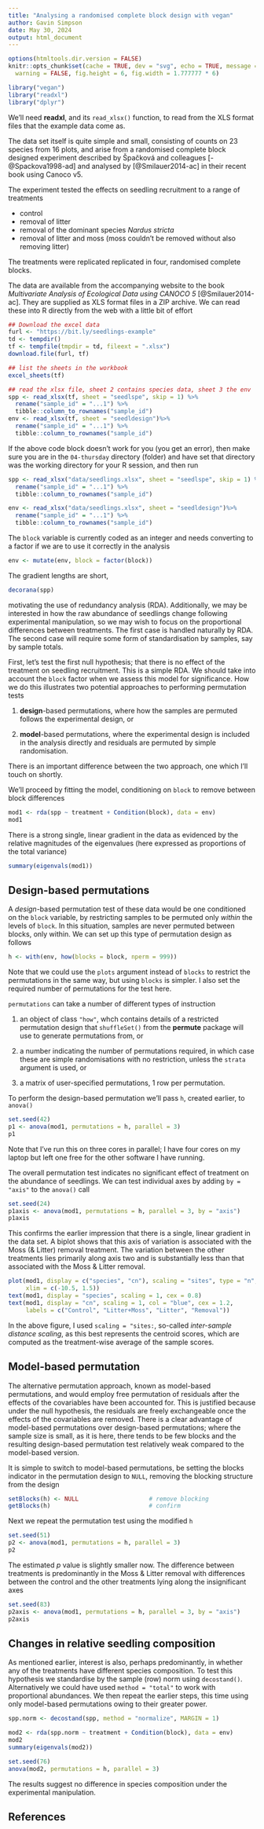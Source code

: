 ```yaml
--- 
title: "Analysing a randomised complete block design with vegan"
author: Gavin Simpson
date: May 30, 2024
output: html_document
---
```


```r
options(htmltools.dir.version = FALSE)
knitr::opts_chunk$set(cache = TRUE, dev = "svg", echo = TRUE, message = FALSE,
  warning = FALSE, fig.height = 6, fig.width = 1.777777 * 6)
```

```r
library("vegan")
library("readxl")
library("dplyr")
```

We'll need **readxl**, and its `read_xlsx()` function, to read from the 
XLS format files that the example data come as.

The data set itself is quite simple and small, consisting of counts on 23 species from 16 plots, and arise from a randomised complete block designed experiment described by &Scaron;pa&#269;kov&aacute; and colleagues [-@Spackova1998-ad] and analysed by [@Smilauer2014-ac] in their recent book using Canoco v5.

The experiment tested the effects on seedling recruitment to a range of treatments

 * control
 * removal of litter
 * removal of the dominant species *Nardus stricta*
 * removal of litter and moss (moss couldn't be removed without also removing litter)

The treatments were replicated replicated in four, randomised complete blocks.

The data are available from the accompanying website to the book *Multivariate Analysis of Ecological Data using CANOCO 5* [@Smilauer2014-ac]. They are supplied as XLS format files in a ZIP archive. We can read these into R directly from the web with a little bit of effort

```r
## Download the excel data
furl <- "https://bit.ly/seedlings-example"
td <- tempdir()
tf <- tempfile(tmpdir = td, fileext = ".xlsx")
download.file(furl, tf)

## list the sheets in the workbook
excel_sheets(tf)

## read the xlsx file, sheet 2 contains species data, sheet 3 the env
spp <- read_xlsx(tf, sheet = "seedlspe", skip = 1) %>%
  rename("sample_id" = "...1") %>%
  tibble::column_to_rownames("sample_id")
env <- read_xlsx(tf, sheet = "seedldesign")%>%
  rename("sample_id" = "...1") %>%
  tibble::column_to_rownames("sample_id")
```

If the above code block doesn't work for you (you get an error), then make sure you are in the `04-thursday` directory (folder) and have set that directory was the working directory for your R session, and then run

```r
spp <- read_xlsx("data/seedlings.xlsx", sheet = "seedlspe", skip = 1) %>%
  rename("sample_id" = "...1") %>%
  tibble::column_to_rownames("sample_id")

env <- read_xlsx("data/seedlings.xlsx", sheet = "seedldesign")%>%
  rename("sample_id" = "...1") %>%
  tibble::column_to_rownames("sample_id")
```

The `block` variable is currently coded as an integer and needs 
converting to a factor if we are to use it correctly in the analysis

```r
env <- mutate(env, block = factor(block))
```

The gradient lengths are short,

```r
decorana(spp)
```

motivating the use of redundancy analysis (RDA). Additionally, we may 
be interested in how the raw abundance of seedlings change following 
experimental manipulation, so we may wish to focus on the proportional 
differences between treatments. The first case is handled naturally by 
RDA. The second case will require some form of standardisation by 
samples, say by sample totals.

First, let's test the first null hypothesis; that there is no effect of 
the treatment on seedling recruitment. This is a simple RDA. We should 
take into account the `block` factor when we assess this model for 
significance. How we do this illustrates two potential approaches to 
performing permutation tests

 1. **design**-based permutations, where how the samples are permuted 
 follows the experimental design, or
 
 2. **model**-based permutations, where the experimental design is 
 included in the analysis directly and residuals are permuted by simple 
 randomisation.

There is an important difference between the two approach, one which 
I'll touch on shortly.

We'll proceed by fitting the model, conditioning on `block` to remove 
between block differences

```r
mod1 <- rda(spp ~ treatment + Condition(block), data = env)
mod1
```

There is a strong single, linear gradient in the data as evidenced by 
the relative magnitudes of the eigenvalues (here expressed as 
proportions of the total variance)

```r
summary(eigenvals(mod1))
```

## Design-based permutations

A *design*-based permutation test of these data would be one conditioned on the `block` variable, by restricting samples to be permuted only *within* the levels of `block`. In this situation, samples are never permuted between blocks, only within. We can set up this type of permutation design as follows

```r
h <- with(env, how(blocks = block, nperm = 999))
```

Note that we could use the `plots` argument instead of `blocks` to 
restrict the permutations in the same way, but using `blocks` is 
simpler. I also set the required number of permutations for the test 
here.

`permutations` can take a number of different types of instruction

 1. an object of class `"how"`, whch contains details of a restricted 
 permutation design that `shuffleSet()` from the **permute** package will use to generate permutations from, or
 
 2. a number indicating the number of permutations required, in which 
 case these are simple randomisations with no restriction, unless the 
 `strata` argument is used, or
 
 3. a matrix of user-specified permutations, 1 row per permutation.

To perform the design-based permutation we'll pass `h`, created 
earlier, to `anova()`

```r
set.seed(42)
p1 <- anova(mod1, permutations = h, parallel = 3)
p1
```

Note that I've run this on three cores in parallel; I have four cores on 
my laptop but left one free for the other software I have running.

The overall permutation test indicates no significant effect of 
treatment on the abundance of seedlings. We can test individual axes by 
adding `by = "axis"` to the `anova()` call

```r
set.seed(24)
p1axis <- anova(mod1, permutations = h, parallel = 3, by = "axis")
p1axis
```

This confirms the earlier impression that there is a single, linear 
gradient in the data set. A biplot shows that this axis of variation is 
associated with the Moss (& Litter) removal treatment. The variation 
between the other treatments lies primarily along axis two and is 
substantially less than that associated with the Moss & Litter removal.

```r
plot(mod1, display = c("species", "cn"), scaling = "sites", type = "n",
     xlim = c(-10.5, 1.5))
text(mod1, display = "species", scaling = 1, cex = 0.8)
text(mod1, display = "cn", scaling = 1, col = "blue", cex = 1.2,
     labels = c("Control", "Litter+Moss", "Litter", "Removal"))
```

In the above figure, I used `scaling = "sites:`, so-called *inter-sample 
distance scaling*, as this best represents the centroid scores, which 
are computed as the treatment-wise average of the sample scores.

## Model-based permutation

The alternative permutation approach, known as model-based 
permutations, and would employ free permutation of residuals after the 
effects of the covariables have been accounted for. This is justified 
because under the null hypothesis, the residuals are freely 
exchangeable once the effects of the covariables are removed. There is 
a clear advantage of model-based permutations over design-based 
permutations; where the sample size is small, as it is here, there 
tends to be few blocks and the resulting design-based permutation test 
relatively weak compared to the model-based version.

It is simple to switch to model-based permutations, be setting the 
blocks indicator in the permutation design to `NULL`, removing the 
blocking structure from the design

```r
setBlocks(h) <- NULL                    # remove blocking
getBlocks(h)                            # confirm
```

Next we repeat the permutation test using the modified `h`

```r
set.seed(51)
p2 <- anova(mod1, permutations = h, parallel = 3)
p2
```

The estimated *p* value is slightly smaller now. The difference between 
treatments is predominantly in the Moss & Litter removal with 
differences between the control and the other treatments lying along 
the insignificant axes

```r
set.seed(83)
p2axis <- anova(mod1, permutations = h, parallel = 3, by = "axis")
p2axis
```

## Changes in relative seedling composition

As mentioned earlier, interest is also, perhaps predominantly, in whether any of the treatments have different species composition. To test this hypothesis we standardise by the sample (row) norm using `decostand()`. Alternatively we could have used `method = "total"` to work with proportional abundances. We then repeat the earlier steps, this time using only model-based permutations owing to their greater power.

```r
spp.norm <- decostand(spp, method = "normalize", MARGIN = 1)

mod2 <- rda(spp.norm ~ treatment + Condition(block), data = env)
mod2
summary(eigenvals(mod2))

set.seed(76)
anova(mod2, permutations = h, parallel = 3)
```

The results suggest no difference in species composition under the experimental manipulation.

## References
